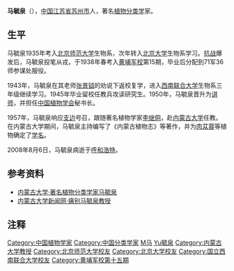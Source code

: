{{植物命名人|Ma.|马毓泉}}

'''马毓泉'''（{{bd|1916年|2月21日|2008年|8月6日|Ma马毓泉}}），[[中国|中国]][[江苏省|江苏省]][[苏州市|苏州市]]人，著名[[植物分类学|植物分类学]]家。

==生平==
马毓泉1935年考入[[北京师范大学|北京师范大学]]生物系，次年转入[[北京大学|北京大学]]生物系学习。[[抗战|抗战]]爆发后，马毓泉投笔从戎，于1938年春考入[[黄埔军校|黄埔军校]]第15期，毕业后分配到71军36师参谋处服役。

1943年，马毓泉在其老师[[张景钺|张景钺]]的劝说下返校复学，进入[[西南联合大学|西南联合大学]]生物系三年级继续学习。1945年毕业留校任教兵攻读研究生。1950年，马毓泉晋升为[[讲师|讲师]]，并担任[[中国植物学会|中国植物学会]]秘书长。

1957年，马毓泉响应[[支边|支边]]号召，跟随著名植物学家[[李继侗|李继侗]]，赴[[内蒙古大学|内蒙古大学]]任教。在内蒙古大学期间，马毓泉主持编写了《内蒙古植物志》等著作，并为[[肉苁蓉|肉苁蓉]]等植物确定了[[学名|学名]]。

2008年8月6日，马毓泉病逝于[[呼和浩特|呼和浩特]]。

==参考资料==
*[https://web.archive.org/web/20080418043349/http://ndnews.imu.edu.cn/zh/200802/Article_20080210085500.html 内蒙古大学·著名植物分类学家马毓泉]
*[http://ndnews.imu.edu.cn/zh/200808/Article_20080812181929.html 内蒙古大学新闻网·痛别马毓泉教授]{{dead link|date=2018年2月 |bot=InternetArchiveBot |fix-attempted=yes }}

==注释==
<div class="references-small">
<references />
</div>

{{DEFAULTSORT:Ma马毓泉}}
[[Category:中国植物学家|Category:中国植物学家]]
[[Category:中国分类学家|Category:中国分类学家]]
[[Category:苏州人|M马]]
[[Category:馬姓|Yu毓泉]]
[[Category:内蒙古大学教授|Category:内蒙古大学教授]]
[[Category:北京师范大学校友|Category:北京师范大学校友]]
[[Category:北京大学校友|Category:北京大学校友]]
[[Category:国立西南联合大学校友|Category:国立西南联合大学校友]]
[[Category:黄埔军校第十五期|Category:黄埔军校第十五期]]